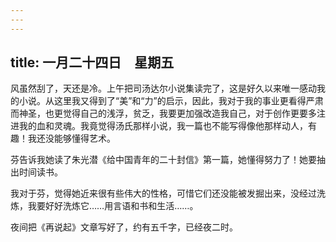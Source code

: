 ```yaml
---
---
---
```

title: 一月二十四日　星期五
---




风虽然刮了，天还是冷。上午把司汤达尔小说集读完了，这是好久以来唯一感动我的小说。从这里我又得到了“美”和“力”的启示，因此，我对于我的事业更看得严肃而神圣，也更觉得自己的浅浮，贫乏，我要更加强改造我自己，对于创作更要多注进我的血和灵魂。我竟觉得汤氏那样小说，我一篇也不能写得像他那样动人，有趣！我还没能够懂得艺术。

芬告诉我她读了朱光潜《给中国青年的二十封信》第一篇，她懂得努力了！她要抽出时间读书。

我对于芬，觉得她近来很有些伟大的性格，可惜它们还没能被发掘出来，没经过洗炼，我要好好洗炼它……用言语和书和生活……。

夜间把《再说起》文章写好了，约有五千字，已经夜二时。